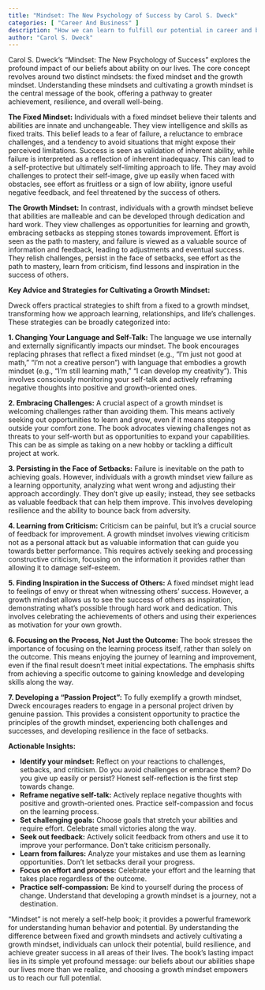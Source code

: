 ```yaml
---
title: "Mindset: The New Psychology of Success by Carol S. Dweck"
categories: [ "Career And Business" ]
description: "How we can learn to fulfill our potential in career and business"
author: "Carol S. Dweck"
---
```

Carol S. Dweck's "Mindset: The New Psychology of Success" explores the profound impact of our beliefs about ability on our lives.  The core concept revolves around two distinct mindsets: the fixed mindset and the growth mindset.  Understanding these mindsets and cultivating a growth mindset is the central message of the book, offering a pathway to greater achievement, resilience, and overall well-being.

**The Fixed Mindset:** Individuals with a fixed mindset believe their talents and abilities are innate and unchangeable. They view intelligence and skills as fixed traits. This belief leads to a fear of failure, a reluctance to embrace challenges, and a tendency to avoid situations that might expose their perceived limitations.  Success is seen as validation of inherent ability, while failure is interpreted as a reflection of inherent inadequacy. This can lead to a self-protective but ultimately self-limiting approach to life.  They may avoid challenges to protect their self-image, give up easily when faced with obstacles, see effort as fruitless or a sign of low ability, ignore useful negative feedback, and feel threatened by the success of others.

**The Growth Mindset:** In contrast, individuals with a growth mindset believe that abilities are malleable and can be developed through dedication and hard work.  They view challenges as opportunities for learning and growth, embracing setbacks as stepping stones towards improvement.  Effort is seen as the path to mastery, and failure is viewed as a valuable source of information and feedback, leading to adjustments and eventual success.  They relish challenges, persist in the face of setbacks, see effort as the path to mastery, learn from criticism, find lessons and inspiration in the success of others.

**Key Advice and Strategies for Cultivating a Growth Mindset:**

Dweck offers practical strategies to shift from a fixed to a growth mindset, transforming how we approach learning, relationships, and life's challenges.  These strategies can be broadly categorized into:

**1.  Changing Your Language and Self-Talk:** The language we use internally and externally significantly impacts our mindset.  The book encourages replacing phrases that reflect a fixed mindset (e.g., "I'm just not good at math," "I'm not a creative person") with language that embodies a growth mindset (e.g., "I'm still learning math," "I can develop my creativity").  This involves consciously monitoring your self-talk and actively reframing negative thoughts into positive and growth-oriented ones.

**2.  Embracing Challenges:** A crucial aspect of a growth mindset is welcoming challenges rather than avoiding them.  This means actively seeking out opportunities to learn and grow, even if it means stepping outside your comfort zone.  The book advocates viewing challenges not as threats to your self-worth but as opportunities to expand your capabilities.  This can be as simple as taking on a new hobby or tackling a difficult project at work.

**3.  Persisting in the Face of Setbacks:** Failure is inevitable on the path to achieving goals.  However, individuals with a growth mindset view failure as a learning opportunity, analyzing what went wrong and adjusting their approach accordingly.  They don't give up easily; instead, they see setbacks as valuable feedback that can help them improve.  This involves developing resilience and the ability to bounce back from adversity.

**4.  Learning from Criticism:** Criticism can be painful, but it's a crucial source of feedback for improvement.  A growth mindset involves viewing criticism not as a personal attack but as valuable information that can guide you towards better performance. This requires actively seeking and processing constructive criticism, focusing on the information it provides rather than allowing it to damage self-esteem.

**5.  Finding Inspiration in the Success of Others:**  A fixed mindset might lead to feelings of envy or threat when witnessing others' success.  However, a growth mindset allows us to see the success of others as inspiration, demonstrating what's possible through hard work and dedication.  This involves celebrating the achievements of others and using their experiences as motivation for your own growth.

**6.  Focusing on the Process, Not Just the Outcome:**  The book stresses the importance of focusing on the learning process itself, rather than solely on the outcome.  This means enjoying the journey of learning and improvement, even if the final result doesn't meet initial expectations.  The emphasis shifts from achieving a specific outcome to gaining knowledge and developing skills along the way.

**7.  Developing a "Passion Project":** To fully exemplify a growth mindset, Dweck encourages readers to engage in a personal project driven by genuine passion.  This provides a consistent opportunity to practice the principles of the growth mindset, experiencing both challenges and successes, and developing resilience in the face of setbacks.

**Actionable Insights:**

* **Identify your mindset:**  Reflect on your reactions to challenges, setbacks, and criticism.  Do you avoid challenges or embrace them?  Do you give up easily or persist?  Honest self-reflection is the first step towards change.
* **Reframe negative self-talk:**  Actively replace negative thoughts with positive and growth-oriented ones.  Practice self-compassion and focus on the learning process.
* **Set challenging goals:**  Choose goals that stretch your abilities and require effort.  Celebrate small victories along the way.
* **Seek out feedback:**  Actively solicit feedback from others and use it to improve your performance.  Don't take criticism personally.
* **Learn from failures:**  Analyze your mistakes and use them as learning opportunities.  Don't let setbacks derail your progress.
* **Focus on effort and process:**  Celebrate your effort and the learning that takes place regardless of the outcome.
* **Practice self-compassion:** Be kind to yourself during the process of change.  Understand that developing a growth mindset is a journey, not a destination.


"Mindset" is not merely a self-help book; it provides a powerful framework for understanding human behavior and potential.  By understanding the difference between fixed and growth mindsets and actively cultivating a growth mindset, individuals can unlock their potential, build resilience, and achieve greater success in all areas of their lives.  The book's lasting impact lies in its simple yet profound message: our beliefs about our abilities shape our lives more than we realize, and choosing a growth mindset empowers us to reach our full potential.

